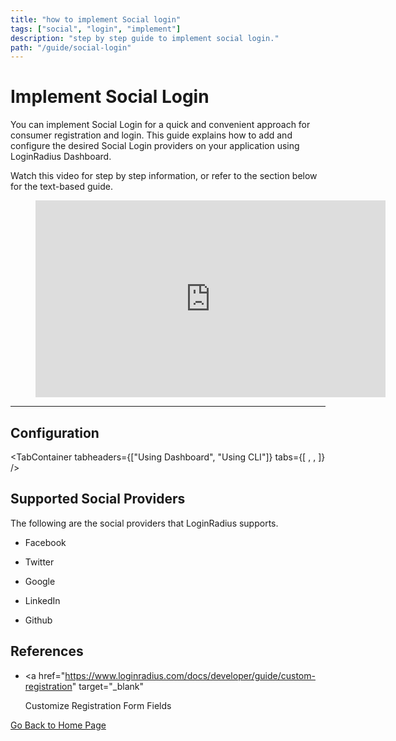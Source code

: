 ```yaml
---
title: "how to implement Social login"
tags: ["social", "login", "implement"]
description: "step by step guide to implement social login."
path: "/guide/social-login"
---
```



# Implement Social Login

You can implement Social Login for a quick and convenient approach for consumer registration and login. This guide explains how to add and configure the desired Social Login providers on your application using LoginRadius Dashboard.

Watch this video for step by step information, or refer to the section below for the text-based guide.

<figure class="video_container">
  <iframe
    width="560"
    height="315"
    src="https://www.youtube.com/embed/gd5Ig1S4P_U"
    frameborder="0"
    allow="accelerometer; autoplay; clipboard-write; encrypted-media; gyroscope; picture-in-picture"
    allowfullscreen
  ></iframe>
</figure>

---

## Configuration

<TabContainer
  tabheaders={["Using Dashboard", "Using CLI"]}
  tabs={[
    <Tab>
      <Dashboard />
    </Tab>,
    <Tab>
      <CLI />
    </Tab>,
  ]}
/>

## Supported Social Providers

The following are the social providers that LoginRadius supports.

* Facebook

* Twitter

* Google

* LinkedIn

* Github

## References

- <a
    href="https://www.loginradius.com/docs/developer/guide/custom-registration"
    target="_blank"
  >
    Customize Registration Form Fields
  </a>

[Go Back to Home Page](/)
